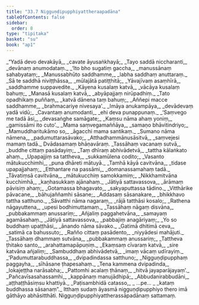 ```yaml
---
title: "33.7 Nigguṇḍipupphiyattheraapadāna"
tableOfContents: false
sidebar:
  order: 8
type: "tipitaka"
basket: "su"
book: "ap1"
---
```



<DynamicBreadcrumb />

<Division number="39" book="ap1">

<Paragraph number="3636" type="verses" book="ap1">
_“Yadā devo devakāyā,_  
_cavate āyusaṅkhayā;_  
_Tayo saddā niccharanti,_  
_devānaṃ anumodataṃ._  

</Paragraph>

</Division>
<Division number="40" book="ap1">

<Paragraph number="3637" type="verses" book="ap1">
_‘Ito bho sugatiṃ gaccha,_  
_manussānaṃ sahabyataṃ;_  
_Manussabhūto saddhamme,_  
_labha saddhaṃ anuttaraṃ._  

</Paragraph>

</Division>
<Division number="41" book="ap1">

<Paragraph number="3638" type="verses" book="ap1">
_Sā te saddhā niviṭṭhāssa,_  
_mūlajātā patiṭṭhitā;_  
_Yāvajīvaṃ asaṃhīrā,_  
_saddhamme suppavedite._  

</Paragraph>

</Division>
<Division number="42" book="ap1">

<Paragraph number="3639" type="verses" book="ap1">
_Kāyena kusalaṃ katvā,_  
_vācāya kusalaṃ bahuṃ;_  
_Manasā kusalaṃ katvā,_  
_abyāpajjaṃ nirūpadhiṃ._  

</Paragraph>

</Division>
<Division number="43" book="ap1">

<Paragraph number="3640" type="verses" book="ap1">
_Tato opadhikaṃ puññaṃ,_  
_katvā dānena taṃ bahuṃ;_  
_Aññepi macce saddhamme,_  
_brahmacariye nivesaya’._  

</Paragraph>

</Division>
<Division number="44" book="ap1">

<Paragraph number="3641" type="verses" book="ap1">
_Imāya anukampāya,_  
_devādevaṃ yadā vidū;_  
_Cavantaṃ anumodanti,_  
_ehi deva punappunaṃ._  

</Paragraph>

</Division>
<Division number="45" book="ap1">

<Paragraph number="3642" type="verses" book="ap1">
_‘Saṃvego me tadā āsi,_  
_devasaṅghe samāgate;_  
_Kaṃsu nāma ahaṃ yoniṃ,_  
_gamissāmi ito cuto’._  

</Paragraph>

</Division>
<Division number="46" book="ap1">

<Paragraph number="3643" type="verses" book="ap1">
_Mama saṃvegamaññāya,_  
_samaṇo bhāvitindriyo;_  
_Mamuddharitukāmo so,_  
_āgacchi mama santikaṃ._  

</Paragraph>

</Division>
<Division number="47" book="ap1">

<Paragraph number="3644" type="verses" book="ap1">
_Sumano nāma nāmena,_  
_padumuttarasāvako;_  
_Atthadhammānusāsitvā,_  
_saṃvejesi mamaṃ tadā._  


</Paragraph>
</Division>

<Paragraph number="3645" type="center" book="ap1">
Dvādasamaṃ bhāṇavāraṃ.


</Paragraph>

<Division number="48" book="ap1">

<Paragraph number="3646" type="verses" book="ap1">
_Tassāhaṃ vacanaṃ sutvā,_  
_buddhe cittaṃ pasādayiṃ;_  
_Taṃ dhīraṃ abhivādetvā,_  
_tattha kālaṅkato ahaṃ._  

</Paragraph>

</Division>
<Division number="49" book="ap1">

<Paragraph number="3647" type="verses" book="ap1">
_Upapajjiṃ sa tattheva,_  
_sukkamūlena codito;_  
_Vasanto mātukucchimhi,_  
_puna dhāreti mātuyā._  

</Paragraph>

</Division>
<Division number="50" book="ap1">

<Paragraph number="3648" type="verses" book="ap1">
_Tamhā kāyā cavitvāna,_  
_tidase upapajjahaṃ;_  
_Etthantare na passāmi,_  
_domanassamahaṃ tadā._  

</Paragraph>

</Division>
<Division number="51" book="ap1">

<Paragraph number="3649" type="verses" book="ap1">
_Tāvatiṃsā cavitvāna,_  
_mātukucchiṃ samokkamiṃ;_  
_Nikkhamitvāna kucchimhā,_  
_kaṇhasukkaṃ ajānahaṃ._  

</Paragraph>

</Division>
<Division number="52" book="ap1">

<Paragraph number="3650" type="verses" book="ap1">
_Jātiyā sattavassova,_  
_ārāmaṃ pāvisiṃ ahaṃ;_  
_Gotamassa bhagavato,_  
_sakyaputtassa tādino._  

</Paragraph>

</Division>
<Division number="53" book="ap1">

<Paragraph number="3651" type="verses" book="ap1">
_Vitthārike pāvacane,_  
_bāhujaññamhi sāsane;_  
_Addasaṃ sāsanakare,_  
_bhikkhavo tattha satthuno._  

</Paragraph>

</Division>
<Division number="54" book="ap1">

<Paragraph number="3652" type="verses" book="ap1">
_Sāvatthi nāma nagaraṃ,_  
_rājā tatthāsi kosalo;_  
_Rathena nāgayuttena,_  
_upesi bodhimuttamaṃ._  

</Paragraph>

</Division>
<Division number="55" book="ap1">

<Paragraph number="3653" type="verses" book="ap1">
_Tassāhaṃ nāgaṃ disvāna,_  
_pubbakammaṃ anussariṃ;_  
_Añjaliṃ paggahetvāna,_  
_samayaṃ agamāsahaṃ._  

</Paragraph>

</Division>
<Division number="56" book="ap1">

<Paragraph number="3654" type="verses" book="ap1">
_Jātiyā sattavassova,_  
_pabbajiṃ anagāriyaṃ;_  
_Yo so buddhaṃ upaṭṭhāsi,_  
_ānando nāma sāvako._  

</Paragraph>

</Division>
<Division number="57" book="ap1">

<Paragraph number="3655" type="verses" book="ap1">
_Gatimā dhitimā ceva,_  
_satimā ca bahussuto;_  
_Rañño cittaṃ pasādento,_  
_niyyādesi mahājuti._  

</Paragraph>

</Division>
<Division number="58" book="ap1">

<Paragraph number="3656" type="verses" book="ap1">
_Tassāhaṃ dhammaṃ sutvāna,_  
_pubbakammaṃ anussariṃ;_  
_Tattheva ṭhitako santo,_  
_arahattamapāpuṇiṃ._  

</Paragraph>

</Division>
<Division number="59" book="ap1">

<Paragraph number="3657" type="verses" book="ap1">
_Ekaṃsaṃ cīvaraṃ katvā,_  
_sire katvāna añjaliṃ;_  
_Sambuddhaṃ abhivādetvā,_  
_imaṃ vācaṃ udīrayiṃ._  

</Paragraph>

</Division>
<Division number="60" book="ap1">

<Paragraph number="3658" type="verses" book="ap1">
_‘Padumuttarabuddhassa,_  
_dvipadindassa satthuno;_  
_Nigguṇḍipupphaṃ paggayha,_  
_sīhāsane ṭhapesahaṃ._  

</Paragraph>

</Division>
<Division number="61" book="ap1">

<Paragraph number="3659" type="verses" book="ap1">
_Tena kammena dvipadinda,_  
_lokajeṭṭha narāsabha;_  
_Pattomhi acalaṃ ṭhānaṃ,_  
_hitvā jayaparājayaṃ’._  

</Paragraph>

</Division>
<Division number="62" book="ap1">

<Paragraph number="3660" type="verses" book="ap1">
_Pañcavīsasahassamhi,_  
_kappānaṃ manujādhipā;_  
_Abbudanirabbudāni,_  
_aṭṭhaṭṭhāsiṃsu khattiyā._  

</Paragraph>

</Division>
<Division number="63" book="ap1">

<Paragraph number="3661" type="verses" book="ap1">
_Paṭisambhidā catasso,_  
_ …pe… _  
_kataṃ buddhassa sāsanaṃ”._  

</Paragraph>

<Paragraph number="3662" book="ap1">
Itthaṃ sudaṃ āyasmā nigguṇḍipupphiyo thero imā gāthāyo abhāsitthāti.

</Paragraph>
</Division>

<Paragraph number="3663" type="center" book="ap1">
Nigguṇḍipupphiyattherassāpadānaṃ sattamaṃ.
</Paragraph>